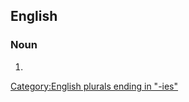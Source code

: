 ==English==

===Noun===
{{head|en|noun form|head=[[petty]] [[larceny|larcenies]]}}

# {{plural of|petty larceny|lang=en}}

[[Category:English plurals ending in "-ies"]]